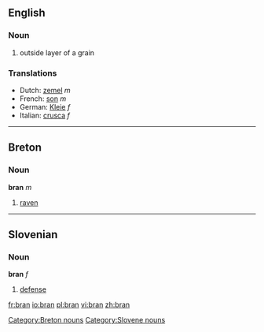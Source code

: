 ==English==

===Noun===
{{en-noun-unc}}

# outside layer of a grain

===Translations===

*Dutch: [[zemel]] ''m''
*French: [[son]] ''m''
*German: [[Kleie]] ''f''
*Italian: [[crusca]] ''f''

----

==Breton==
===Noun===
'''bran''' ''m''

# [[raven]]

[[Category:Breton nouns]]

----

==Slovenian==
===Noun===
'''bran''' ''f''

# [[defense]]

[[Category:Slovene nouns]]

[[fr:bran]]
[[io:bran]]
[[pl:bran]]
[[vi:bran]]
[[zh:bran]]
